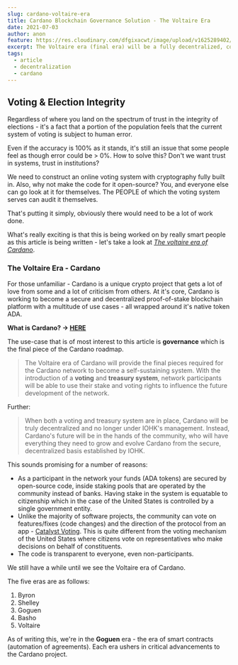 ```yaml
---
slug: cardano-voltaire-era
title: Cardano Blockchain Governance Solution - The Voltaire Era
date: 2021-07-03
author: anon
feature: https://res.cloudinary.com/dfgixacwt/image/upload/v1625289402/articles/crypto/cardano-feature_ijtnoy.jpg
excerpt: The Voltaire era (final era) will be a fully decentralized, community driven governance solution - featuring a voting and treasury system.
tags:
  - article
  - decentralization
  - cardano
---
```


## Voting & Election Integrity

Regardless of where you land on the spectrum of trust in the integrity of elections - it's a fact that a portion of the population feels that the current system of voting is subject to human error.

Even if the accuracy is 100% as it stands, it's still an issue that some people feel as though error could be > 0%. How to solve this? Don't we want trust in systems, trust in institutions?

We need to construct an online voting system with cryptography fully built in. Also, why not make the code for it open-source? You, and everyone else can go look at it for themselves. The PEOPLE of which the voting system serves can audit it themselves.

That's putting it simply, obviously there would need to be a lot of work done.

What's really exciting is that this is being worked on by really smart people as this article is being written - let's take a look at _[The voltaire era of Cardano](https://roadmap.cardano.org/en/voltaire/)_.

### The Voltaire Era - Cardano

For those unfamiliar - Cardano is a unique crypto project that gets a lot of love from some and a lot of criticism from others. At it's core, Cardano is working to become a secure and decentralized proof-of-stake blockchain platform with a multitude of use cases - all wrapped around it's native token ADA.

**What is Cardano? → [HERE](https://roadmap.cardano.org/en/)**

The use-case that is of most interest to this article is **governance** which is the final piece of the Cardano roadmap.

> The Voltaire era of Cardano will provide the final pieces required for the Cardano network to become a self-sustaining system. With the introduction of a **voting** and **treasury system**, network participants will be able to use their stake and voting rights to influence the future development of the network.

Further:

> When both a voting and treasury system are in place, Cardano will be truly decentralized and no longer under IOHK's management. Instead, Cardano's future will be in the hands of the community, who will have everything they need to grow and evolve Cardano from the secure, decentralized basis established by IOHK.

This sounds promising for a number of reasons:

- As a participant in the network your funds (ADA tokens) are secured by open-source code, inside staking pools that are operated by the community instead of banks. Having stake in the system is equatable to citizenship which in the case of the United States is controlled by a single government entity.
- Unlike the majority of software projects, the community can vote on features/fixes (code changes) and the direction of the protocol from an app - [Catalyst Voting](https://apps.apple.com/kg/app/catalyst-voting/id1517473397). This is quite different from the voting mechanism of the United States where citizens vote on representatives who make decisions on behalf of constituents.
- The code is transparent to everyone, even non-participants.

We still have a while until we see the Voltaire era of Cardano.

The five eras are as follows:

1. Byron
2. Shelley
3. Goguen
4. Basho
5. Voltaire

As of writing this, we're in the **Goguen** era - the era of smart contracts (automation of agreements). Each era ushers in critical advancements to the Cardano project.
